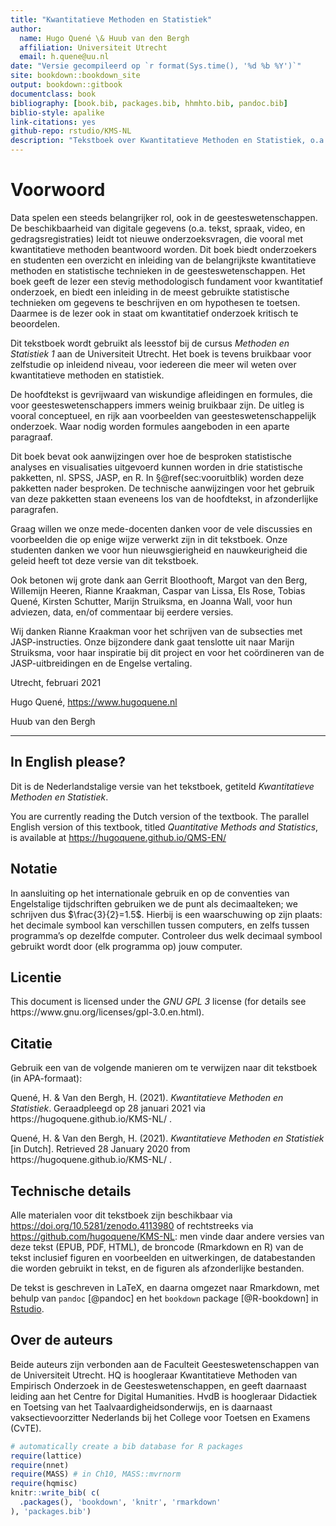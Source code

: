 ```yaml
--- 
title: "Kwantitatieve Methoden en Statistiek"
author:
  name: Hugo Quené \& Huub van den Bergh
  affiliation: Universiteit Utrecht
  email: h.quene@uu.nl
date: "Versie gecompileerd op `r format(Sys.time(), '%d %b %Y')`"
site: bookdown::bookdown_site
output: bookdown::gitbook
documentclass: book
bibliography: [book.bib, packages.bib, hhmhto.bib, pandoc.bib]
biblio-style: apalike
link-citations: yes
github-repo: rstudio/KMS-NL
description: "Tekstboek over Kwantitatieve Methoden en Statistiek, o.a. gebruikt in cursus Methoden en Statistiek 1 (TL2V17002), BA Taalwetenschap, Universiteit Utrecht."
---
```


# Voorwoord {-}

Data spelen een steeds belangrijker rol, ook in de geesteswetenschappen. 
De beschikbaarheid van digitale gegevens  (o.a. tekst, spraak, video, en gedragsregistraties) leidt tot nieuwe onderzoeksvragen, die vooral met kwantitatieve methoden beantwoord worden. 
Dit boek biedt onderzoekers en studenten een overzicht en inleiding van de belangrijkste kwantitatieve methoden en statistische technieken in de geesteswetenschappen. Het boek geeft de lezer een stevig methodologisch fundament voor kwantitatief onderzoek, en biedt een inleiding in de meest gebruikte statistische technieken om gegevens te beschrijven en om hypothesen te toetsen. Daarmee is de lezer ook in staat om kwantitatief onderzoek kritisch te beoordelen.

Dit tekstboek wordt gebruikt als leesstof bij de cursus *Methoden en Statistiek 1* aan de Universiteit Utrecht. Het boek is tevens bruikbaar voor zelfstudie op inleidend niveau, voor iedereen die meer wil weten over kwantitatieve methoden en statistiek. 

De hoofdtekst is gevrijwaard van wiskundige afleidingen en formules, die voor geesteswetenschappers immers weinig bruikbaar zijn. De uitleg is vooral conceptueel, en rijk aan voorbeelden van geesteswetenschappelijk onderzoek. Waar nodig worden formules aangeboden in een aparte paragraaf. 

Dit boek bevat ook aanwijzingen over hoe de besproken statistische analyses en visualisaties uitgevoerd kunnen worden in drie statistische pakketten, nl. SPSS, JASP, en R. In §\@ref(sec:vooruitblik) worden deze pakketten nader besproken. De technische aanwijzingen voor het gebruik van deze pakketten staan eveneens los van de hoofdtekst, in afzonderlijke paragrafen. 

Graag willen we onze mede-docenten danken voor de vele discussies en voorbeelden die op enige wijze verwerkt zijn in dit tekstboek. Onze studenten danken we voor hun nieuwsgierigheid en nauwkeurigheid die geleid heeft tot deze versie van dit tekstboek.  

Ook betonen wij grote dank aan 
Gerrit Bloothooft, 
Margot van den Berg, 
Willemijn Heeren, 
Rianne Kraakman, 
Caspar van Lissa,
Els Rose, 
Tobias Quené, 
Kirsten Schutter, 
Marijn Struiksma, 
en Joanna Wall,
voor hun adviezen, data, en/of commentaar bij eerdere versies.

Wij danken Rianne Kraakman voor het schrijven van de subsecties met JASP-instructies. 
Onze bijzondere dank gaat tenslotte uit naar Marijn Struiksma, voor haar inspiratie bij dit project en voor het coördineren van de JASP-uitbreidingen en de Engelse vertaling. 

Utrecht, februari 2021

Hugo Quené, <https://www.hugoquene.nl>

Huub van den Bergh

---

## In English please? {-}

Dit is de Nederlandstalige versie van het tekstboek, getiteld *Kwantitatieve Methoden en Statistiek*.

You are currently reading the Dutch version of the textbook. 
The parallel English version of this textbook, titled *Quantitative Methods and Statistics*, is available at <https://hugoquene.github.io/QMS-EN/>


## Notatie {-}

In aansluiting op het internationale gebruik en op de conventies van Engelstalige tijdschriften gebruiken we de punt als decimaalteken; we schrijven dus $\frac{3}{2}=1.5$. Hierbij is een waarschuwing op zijn plaats: het decimale symbool kan verschillen tussen computers, en zelfs tussen programma's op dezelfde computer. Controleer dus welk decimaal symbool gebruikt wordt door (elk programma op) jouw computer.


## Licentie {-}

This document is licensed under the _GNU GPL 3_ license (for details see 
https://www.gnu.org/licenses/gpl-3.0.en.html). 

## Citatie {-}

Gebruik een van de volgende manieren om te verwijzen naar dit tekstboek (in APA-formaat):

Quené, H. \& Van den Bergh, H. (2021). *Kwantitatieve Methoden en Statistiek*. 
Geraadpleegd op 28 januari 2021 via https://hugoquene.github.io/KMS-NL/ .

Quené, H. \& Van den Bergh, H. (2021). *Kwantitatieve Methoden en Statistiek* [in Dutch]. 
Retrieved 28 January 2020 from https://hugoquene.github.io/KMS-NL/ .

## Technische details {-}

Alle materialen voor dit tekstboek zijn beschikbaar via <https://doi.org/10.5281/zenodo.4113980> of  rechtstreeks via <https://github.com/hugoquene/KMS-NL>: men vinde daar andere versies van deze tekst (EPUB, PDF, HTML), de broncode (Rmarkdown en R) van de tekst inclusief figuren en voorbeelden en uitwerkingen, de databestanden die worden gebruikt in tekst, en de figuren als afzonderlijke bestanden.

De tekst is geschreven in LaTeX, en daarna omgezet naar Rmarkdown, met behulp van `pandoc` [@pandoc] en het `bookdown` package [@R-bookdown] in [Rstudio](https://www.rstudio.com).\

## Over de auteurs {-}

Beide auteurs zijn verbonden aan de Faculteit Geesteswetenschappen van de Universiteit Utrecht. HQ is hoogleraar Kwantitatieve Methoden van Empirisch Onderzoek in de Geesteswetenschappen, en geeft daarnaast leiding aan het Centre for Digital Humanities. HvdB is hoogleraar Didactiek en Toetsing van het Taalvaardigheidsonderwijs, en is daarnaast vaksectievoorzitter Nederlands bij het College voor Toetsen en Examens (CvTE).

```r
# automatically create a bib database for R packages
require(lattice)
require(nnet)
require(MASS) # in Ch10, MASS::mvrnorm
require(hqmisc) 
knitr::write_bib( c(
  .packages(), 'bookdown', 'knitr', 'rmarkdown'
), 'packages.bib')
```

